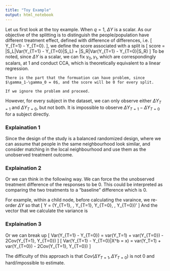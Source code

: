 ```yaml
---
title: "Toy Example"
output: html_notebook
---
```


Let us first look at the toy example. When $q=1$, $\Delta Y$ is a scalar. As our objective of the splitting is to distinguish the people/population have different treatment effect, defined with difference of differences, i.e.
\[
  \Delta Y_{T=1} - \Delta Y_{T=0}.
\],
we define the score associated with a split is
\[
  score = |S_L|Var(\Delta Y_{T=1} - \Delta Y_{T=0}|S_L) + |S_R|Var(\Delta Y_{T=1} - \Delta Y_{T=0}|S_R)
\]
To be noted, since $\Delta Y$ is a scalar, we can fix $\gamma_0, \gamma_1$, which are correspondingly scalars, at $1$ and conduct CCA, which is theoretically  equivalent to a linear regression.
```remark
There is the part that the formuation can have problem, since $\gamma_1-\gamma_0 = 0$, and the score will be 0 for every split. 

If we ignore the problem and proceed.
```

However, for every subject in the dataset, we can only observe either $\Delta Y_{T=1}$ and $\Delta Y_{T=0}$, but not both. It is impossible to observe $\Delta Y_{T=1} - \Delta Y_{T=0}$ for a subject directly.

### Explaination 1
Since the design of the study is a balanced randomized design, where we can assume that people in the same neighbourhood look similar, and consider matching in the local neighbourhood and use them as the unobserved treatment outcome.

### Explaination 2
Or we can think in the following way. We can force the the unobserved treatment difference of the responses to be 0. This could be interpreted as comparing the two treatments to a "baseline" difference which is 0.

For example, within a child node, before calculating the varaince, we re-order $\Delta Y$ so that
\[
\Delta Y = (\Delta Y_{T=1}, \dots, \Delta Y_{T=1}, \Delta Y_{T=0}, \dots, \Delta Y_{T=0})'
\]
And the vector that we calculate the variance is
\begin{align*}
\Delta Y_{input} &= (\Delta Y_{T=1}, \dots, \Delta Y_{T=1},-\Delta Y_{T=0}, \dots, -\Delta Y_{T=0})\\
& =  (\Delta Y_{T=1}-0, \dots, \Delta Y_{T=1}-0,0-\Delta Y_{T=0}, \dots, 0-\Delta Y_{T=0})

\end{align*}



### Explaination 3
Or we can break up
\[
Var(\Delta Y_{T=1} - \Delta Y_{T=0}) = var(\Delta Y_T=1) + var(\Delta Y_{T=0}) - 2Cov(\Delta Y_{T=1}, \Delta Y_{T=0})
\]
\[
Var(\Delta Y_{T=1} - \Delta Y_{T=0}|X^b = x) = var(\Delta Y_T=1) + var(\Delta Y_{T=0}) - 2Cov(\Delta Y_{T=1}, \Delta Y_{T=0})
\]

The difficulty of this approach is that $Cov(\Delta Y_{T=1}, \Delta Y_{T=0})$ is not 0 and hard/impossible to estimate.
